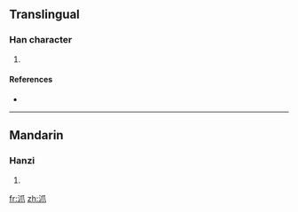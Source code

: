 ==Translingual==

===Han character===
{{Han char|rn=85|rad=水|as=04|sn=7|four=|canj=水竹中人 (EHLO)}}

# {{defn|Han|sort=水04}}

====References====
* {{Han ref|kx=0612.121|dkj=17225|hdz=31567.051|uh=6CA0|ud=27808}}

----

==Mandarin==

===Hanzi===
{{cmn-hanzi|pin=[[liú]] ([[liu2]])|wg=liu<sup>2</sup>}}

# {{defn|Mandarin|sort=水04}}

[[fr:沠]]
[[zh:沠]]